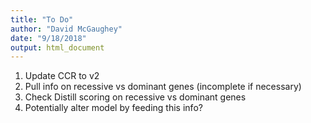 ```yaml
---
title: "To Do"
author: "David McGaughey"
date: "9/18/2018"
output: html_document
---
```


1. Update CCR to v2
2. Pull info on recessive vs dominant genes (incomplete if necessary)
3. Check Distill scoring on recessive vs dominant genes
4. Potentially alter model by feeding this info?
